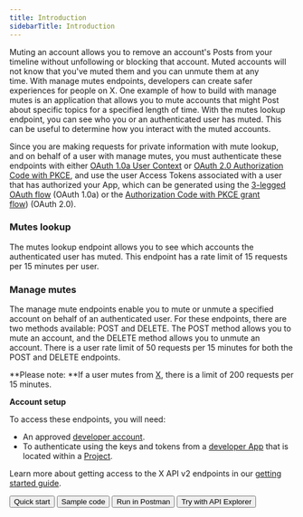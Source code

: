 ---
title: Introduction
sidebarTitle: Introduction
---


Muting an account allows you to remove an account's Posts from your timeline without unfollowing or blocking that account. Muted accounts will not know that you've muted them and you can unmute them at any time. With manage mutes endpoints, developers can create safer experiences for people on X. One example of how to build with manage mutes is an application that allows you to mute accounts that might Post about specific topics for a specified length of time. With the mutes lookup endpoint, you can see who you or an authenticated user has muted. This can be useful to determine how you interact with the muted accounts. 

Since you are making requests for private information with mute lookup, and on behalf of a user with manage mutes, you must authenticate these endpoints with either [OAuth 1.0a User Context](/resources/fundamentals/authentication) or [OAuth 2.0 Authorization Code with PKCE](resources/fundamentals/authentication#oauth-2-0-authorization-code-flow-with-pkce-2), and use the user Access Tokens associated with a user that has authorized your App, which can be generated using the [3-legged OAuth flow](/resources/fundamentals/authentication#obtaining-access-tokens-using-3-legged-oauth-flow) (OAuth 1.0a) or the [Authorization Code with PKCE grant flow](/resources/fundamentals/authentication#how-to-connect-to-endpoints-using-oauth-2-0-authorization-code-flow-with-pkce)) (OAuth 2.0).

### Mutes lookup

The mutes lookup endpoint allows you to see which accounts the authenticated user has muted. This endpoint has a rate limit of 15 requests per 15 minutes per user.

### Manage mutes

The manage mute endpoints enable you to mute or unmute a specified account on behalf of an authenticated user. For these endpoints, there are two methods available: POST and DELETE. The POST method allows you to mute an account, and the DELETE method allows you to unmute an account. There is a user rate limit of 50 requests per 15 minutes for both the POST and DELETE endpoints.

**Please note: **If a user mutes from [X](https://x.com/), there is a limit of 200 requests per 15 minutes.

**Account setup**

To access these endpoints, you will need:

* An approved [developer account](https://developer.x.com/en/portal/petition/essential/basic-info).
* To authenticate using the keys and tokens from a [developer App](/resources/fundamentals/developer-apps) that is located within a [Project](/resources/fundamentals/projects). 

Learn more about getting access to the X API v2 endpoints in our [getting started guide](/x-api/getting-started/getting-access).
<div className="flex space-x-2">
<Button href="/x-api/users/mutes/quickstart/manage-mutes-quickstart">
  Quick start
</Button>
<Button href="https://github.com/xdevplatform/Twitter-API-v2-sample-code">
  Sample code
</Button>
<Button href="https://app.getpostman.com/run-collection/9956214-784efcda-ed4c-4491-a4c0-a26470a67400">
  Run in Postman
</Button>
<Button href="https://developer.x.com/apitools/api?endpoint=/2/users/%7Bid%7D/muting&method=get">
  Try with API Explorer
</Button>
</div>